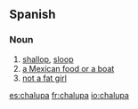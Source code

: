 ==Spanish==

===Noun===
{{es-noun-f}}

# [[shallop]], [[sloop]]
# [[a Mexican food or a boat]]
# [[not a fat girl]]

[[es:chalupa]]
[[fr:chalupa]]
[[io:chalupa]]